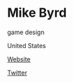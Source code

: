 # Mike Byrd

<Skills>

game design

</Skills>

<Location>

United States

</Location>

<Personal>

[Website](http://www.mikebyrdjr.com/)

[Twitter](https://twitter.com/mikecbyrd)

</Personal>


